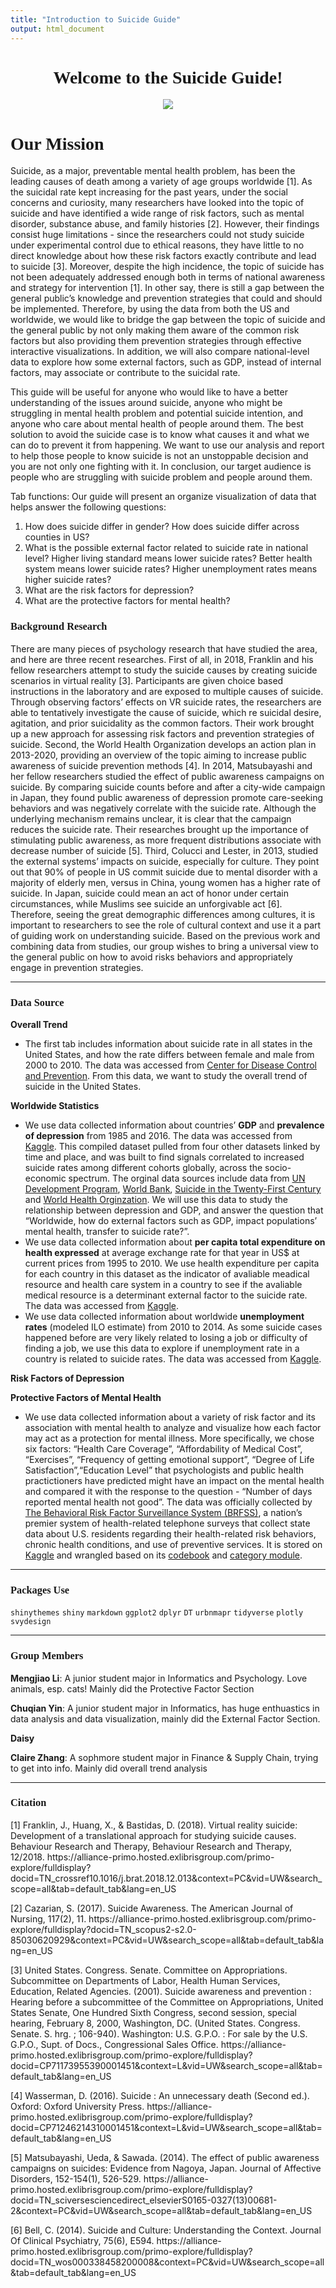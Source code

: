 ```yaml
---
title: "Introduction to Suicide Guide"
output: html_document
---
```


<center>
# <span style="font-family:Papyrus; font-size:1em;">Welcome to the Suicide Guide!</span>  
</center>

<center>
![](depression_image.png)

</center>


# <span style="font-family:Papyrus; font-size:1em;">Our Mission</span> 

Suicide, as a major, preventable mental health problem, has been the leading causes of death among a variety of 
age groups worldwide [1]. As the suicidal rate kept increasing for the past years, under the social concerns and curiosity, 
many researchers have looked into the topic of suicide and have identified a wide range of risk factors, such as mental disorder,
substance abuse, and family histories [2]. However, their findings consist huge limitations - since the researchers could not 
study suicide under experimental control due to ethical reasons, they have little to no direct knowledge about how these risk 
factors exactly contribute and lead to suicide [3]. Moreover, despite the high incidence, the topic of suicide has not been 
adequately addressed enough both in terms of national awareness and strategy for intervention [1]. In other say, there is still 
a gap between the general public’s knowledge and prevention strategies that could and should be implemented. Therefore, by using 
the data from both the US and worldwide, we would like to bridge the gap between the topic of suicide and the general public by not only 
making them aware of the common risk factors but also providing them prevention strategies through effective interactive 
visualizations. In addition, we will also compare national-level data to explore how some external factors, such as GDP, 
instead of internal factors, may associate or contribute to the suicidal rate.

This guide will be useful for anyone who would like to have a better understanding of the issues around suicide, anyone who might be struggling in mental health problem and potential suicide intention, and anyone who care about mental health of people around them. The best solution to avoid the suicide case is to know what causes it and what we can do to prevent it from happening. We want to use our analysis and report to help those people to know suicide is not an unstoppable decision and you are not only one fighting with it. In conclusion, our target audience is people who are struggling with suicide problem and people around them.

Tab functions: 
Our guide will present an organize visualization of data that helps answer the following questions: 

1. How does suicide differ in gender? How does suicide differ across counties in US?</br>
2. What is the possible external factor related to suicide rate in national level? Higher living standard means lower suicide rates? Better health system means lower suicide rates? Higher unemployment rates means higher suicide rates?
3. What are the risk factors for depression? </br>
4. What are the protective factors for mental health?

### <span style="font-family:Papyrus; font-size:1em;">Background Research</span>
There are many pieces of psychology research that have studied the area, and here are three recent researches. 
First of all, in 2018, Franklin and his fellow researchers attempt to study the suicide causes by creating suicide scenarios in 
virtual reality [3]. Participants are given choice based instructions in the laboratory and are exposed to multiple causes of 
suicide. Through observing factors’ effects on VR suicide rates, the researchers are able to tentatively investigate the cause 
of suicide, which re suicidal desire, agitation, and prior suicidality as the common factors. Their work brought up a new 
approach for assessing risk factors and prevention strategies of suicide. Second, the World Health Organization develops an 
action plan in 2013-2020, providing an overview of the topic aiming to increase public awareness of suicide prevention methods 
[4]. In 2014, Matsubayashi and her fellow researchers studied the effect of public awareness campaigns on suicide. By comparing 
suicide counts before and after a city-wide campaign in Japan, they found public awareness of depression promote care-seeking 
behaviors and was negatively correlate with the suicide rate. Although the underlying mechanism remains unclear, it is clear 
that the campaign reduces the suicide rate. Their researches brought up the importance of stimulating public awareness, as more 
frequent distributions associate with decrease number of suicide [5]. Third, Colucci and Lester, in 2013, studied the external 
systems’ impacts on suicide, especially for culture. They point out that 90% of people in US commit suicide due to mental 
disorder with a majority of elderly men, versus in China, young women has a higher rate of suicide. In Japan, suicide could 
mean an act of honor under certain circumstances, while Muslims see suicide an unforgivable act [6]. Therefore, seeing the 
great demographic differences among cultures, it is important to researchers to see the role of cultural context and use it 
a part of guiding work on understanding suicide. Based on the previous work and combining data from studies, our group wishes 
to bring a universal view to the general public on how to avoid risks behaviors and appropriately engage in prevention strategies.

---

### <span style="font-family:Papyrus; font-size:1em;">Data Source</span> 

**Overall Trend**

* The first tab includes information about suicide rate in all states in the United States, and how the rate differs between female and male from 2000 to 2010. The data was accessed from [Center for Disease Control and Prevention](https://wonder.cdc.gov/mcd-icd10.html). From this data, we want to study the overall trend of suicide in the United States.

**Worldwide Statistics**

* We use data collected information about countries’ **GDP** and **prevalence of depression** from 1985 and 2016. The data was accessed from [Kaggle](https://www.kaggle.com/russellyates88/suicide-rates-overview-1985-to-2016). This compiled dataset pulled from four other datasets linked by time and place, and was built to find signals correlated to increased suicide rates among different cohorts globally, across the socio-economic spectrum. The orginal data sources include data from [UN Development Program](http://hdr.undp.org/en/indicators/137506), [World Bank](http://databank.worldbank.org/data/source/world-development-indicators#), [Suicide in the Twenty-First Century](https://www.kaggle.com/szamil/suicide-in-the-twenty-first-century/notebook) and [World Health Orginzation](http://www.who.int/mental_health/suicide-prevention/en/). We will use this data to study the relationship between depression and GDP, and answer the question that “Worldwide, how do external factors such as GDP, impact populations’ mental health, transfer to suicide rate? ”.</br>
* We use data collected information about **per capita total expenditure on health expressed** at average exchange rate for that year in US$ at current prices from 1995 to 2010. We use health expenditure per capita for each country in this dataset as the indicator of avaliable meadical resource and health care system in a country to see if the avaliable medical resource is a determinant external factor to the suicide rate. The data was accessed from [Kaggle](https://www.kaggle.com/onlyricks/healthspending).</br>
* We use data collected information about worldwide **unemployment rates** (modeled ILO estimate) from 2010 to 2014. As some suicide cases happened before are very likely related to losing a job or difficulty of finding a job, we use this data to explore if unemployment rate in a country is related to suicide rates. The data was accessed from [Kaggle](https://www.kaggle.com/sovannt/world-bank-youth-unemployment).

**Risk Factors of Depression**


**Protective Factors of Mental Health**

* We use data collected information about a variety of risk factor and its association with mental health to analyze and visualize how each factor may act as a protection for mental illness. More specifically, we chose six factors: "Health Care Coverage", "Affordability of Medical Cost", "Exercises", "Frequency of getting emotional support", "Degree of Life Satisfaction","Education Level" that psychologists and public health practictioners have predicted might have an impact on the mental health and compared it with the response to the question - "Number of days reported mental health not good". The data was officially collected by [The Behavioral Risk Factor Surveillance System (BRFSS)](https://www.cdc.gov/brfss/annual_data/2015/pdf/overview_2015.pdf), a nation's premier system of health-related telephone surveys that collect state data about U.S. residents regarding their health-related risk behaviors, chronic health conditions, and use of preventive services. It is stored on [Kaggle](https://www.kaggle.com/cdc/behavioral-risk-factor-surveillance-system#2012.csv) and wrangled based on its [codebook](https://www.cdc.gov/brfss/annual_data/2015/pdf/codebook15_llcp.pdf) and [category module](https://www.cdc.gov/brfss/questionnaires/modules/category2015.htm). 
 
---

### <span style="font-family:Papyrus; font-size:1em">Packages Use</span>

`shinythemes`
`shiny`
`markdown`
`ggplot2`
`dplyr`
`DT`
`urbnmapr`
`tidyverse`
`plotly`
`svydesign`

---

### <span style="font-family:Papyrus; font-size:1em;">Group Members</span> 
**Mengjiao Li**: A junior student major in Informatics and Psychology. Love animals, esp. cats! Mainly did the Protective Factor Section

**Chuqian Yin**: A junior student major in Informatics, has huge enthuastics in data analysis and data visualization, mainly did the External Factor Section.

**Daisy**

**Claire Zhang**: A sophmore student major in Finance & Supply Chain, trying to get into info. Mainly did overall trend analysis

---


### <span style="font-family:Papyrus; font-size:1em;">Citation</span> 

[1] Franklin, J., Huang, X., & Bastidas, D. (2018). Virtual reality suicide: Development of a translational approach for studying suicide causes. Behaviour Research and Therapy, Behaviour Research and Therapy, 12/2018.
https://alliance-primo.hosted.exlibrisgroup.com/primo-explore/fulldisplay?docid=TN_crossref10.1016/j.brat.2018.12.013&context=PC&vid=UW&search_scope=all&tab=default_tab&lang=en_US

[2] Cazarian, S. (2017). Suicide Awareness. The American Journal of Nursing, 117(2), 11.
https://alliance-primo.hosted.exlibrisgroup.com/primo-explore/fulldisplay?docid=TN_scopus2-s2.0-85030620929&context=PC&vid=UW&search_scope=all&tab=default_tab&lang=en_US

[3] United States. Congress. Senate. Committee on Appropriations. Subcommittee on Departments of Labor, Health Human Services, Education, Related Agencies. (2001). Suicide awareness and prevention : Hearing before a subcommittee of the Committee on Appropriations, United States Senate, One Hundred Sixth Congress, second session, special hearing, February 8, 2000, Washington, DC. (United States. Congress. Senate. S. hrg. ; 106-940). Washington: U.S. G.P.O. : For sale by the U.S. G.P.O., Supt. of Docs., Congressional Sales Office.
https://alliance-primo.hosted.exlibrisgroup.com/primo-explore/fulldisplay?docid=CP71173955390001451&context=L&vid=UW&search_scope=all&tab=default_tab&lang=en_US

[4] Wasserman, D. (2016). Suicide : An unnecessary death (Second ed.). Oxford: Oxford University Press.
https://alliance-primo.hosted.exlibrisgroup.com/primo-explore/fulldisplay?docid=CP71246214310001451&context=L&vid=UW&search_scope=all&tab=default_tab&lang=en_US

[5] Matsubayashi, Ueda, & Sawada. (2014). The effect of public awareness campaigns on suicides: Evidence from Nagoya, Japan. Journal of Affective Disorders, 152-154(1), 526-529.
https://alliance-primo.hosted.exlibrisgroup.com/primo-explore/fulldisplay?docid=TN_sciversesciencedirect_elsevierS0165-0327(13)00681-2&context=PC&vid=UW&search_scope=all&tab=default_tab&lang=en_US

[6] Bell, C. (2014). Suicide and Culture: Understanding the Context. Journal Of Clinical Psychiatry, 75(6), E594.
https://alliance-primo.hosted.exlibrisgroup.com/primo-explore/fulldisplay?docid=TN_wos000338458200008&context=PC&vid=UW&search_scope=all&tab=default_tab&lang=en_US


